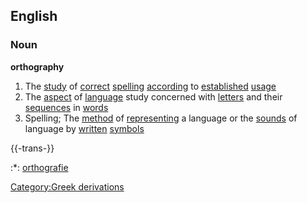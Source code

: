 ==English==
===Noun===
{{wikipedia}}
'''orthography'''
#The [[study]] of [[correct]] [[spelling]] [[according]] to [[establish]]ed [[usage]]
#The [[aspect]] of [[language]] study concerned with [[letter]]s and their [[sequence]]s in [[word]]s
#Spelling; The [[method]] of [[represent]]ing a language or the [[sound]]s of language by [[written]] [[symbol]]s
[[Category:Greek derivations]]

{{-trans-}}
:*{{nl}}: [[orthografie]] {{f}}